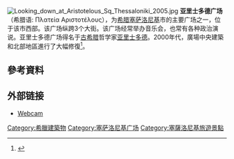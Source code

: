 [[File:Looking_down_at_Aristotelous_Sq_Thessaloniki_2005.jpg|right]]
'''亚里士多德广场'''（希腊语: Πλατεία Αριστοτέλους），为[[希腊|希腊]][[塞萨洛尼基|塞萨洛尼基]]市的主要广场之一，位于该市西部。该广场纵跨3个大街。该广场经常举办音乐会，也常有各种政治演说。亚里士多德广场得名于[[古希腊|古希腊]]哲学家[[亚里士多德|亚里士多德]]。2000年代，廣場中央建築和北部地區進行了大幅修復<ref name=Monumenta>{{Citation | last = Zygomilas | first = Dimitris | script-title = el:Ο Αριστοτέλης δίδαξε, η Πλατεία Αριστοτέλους διδάσκει; | url = http://www.monumenta.org/article.php?IssueID=2&lang=gr&CategoryID=3&ArticleID=9 | language = el | access-date = 8 March 2011 | archive-date = 2011-07-27 | archive-url = https://web.archive.org/web/20110727092358/http://www.monumenta.org/article.php?IssueID=2&lang=gr&CategoryID=3&ArticleID=9 | dead-url = no }}</ref>。
==參考資料==
{{reflist}}
==外部链接==
*[http://www.saloniki.org/webcam/webcam_aristotle_square.php Webcam]{{Wayback|url=http://www.saloniki.org/webcam/webcam_aristotle_square.php |date=20100612212734 }}

[[Category:希臘建築物|Category:希臘建築物]]
[[Category:塞萨洛尼基广场|Category:塞萨洛尼基广场]]
[[Category:塞薩洛尼基旅遊景點|Category:塞薩洛尼基旅遊景點]]
